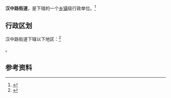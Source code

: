 {{中国乡级行政区|61/07/02/003/000}}

'''汉中路街道'''，是{{PRC admin/fullname|61/07/02/003/000|3}}下辖的一个[[乡镇|乡镇]]级行政单位。<ref>{{PRC admin/ref sgc|{{PRC admin/parent|61/07/02/003/000}}}}</ref>

== 行政区划 ==

汉中路街道下辖以下地区：<ref>{{PRC admin/ref sgc|61/07/02/003/000}}</ref>

{{PRC admin/children|61/07/02/003/000}}。

== 参考资料 ==

{{reflist}}

{{行政区划小作品}}
{{PRC admin/navcat|61/07/02/003/000}}